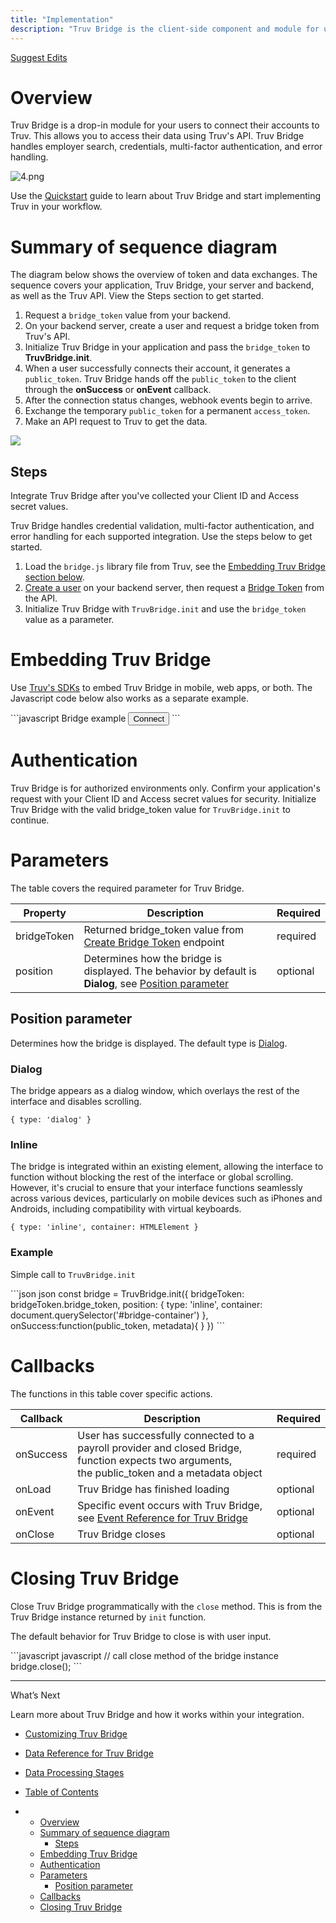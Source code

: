 ```yaml
---
title: "Implementation"
description: "Truv Bridge is the client-side component and module for users to connect accounts."
---
```


[Suggest Edits](/edit/bridge-implementation)

# Overview

Truv Bridge is a drop-in module for your users to connect their accounts to Truv. This allows you to access their data using Truv's API. Truv Bridge handles employer search, credentials, multi-factor authentication, and error handling.

![](/images/docs/fc17d45-4.png "4.png")

Use the [Quickstart](/docs/quickstart-guide) guide to learn about Truv Bridge and start implementing Truv in your workflow.

# Summary of sequence diagram

The diagram below shows the overview of token and data exchanges. The sequence covers your application, Truv Bridge, your server and backend, as well as the Truv API. View the Steps section to get started.

1. Request a `bridge_token` value from your backend.
2. On your backend server, create a user and request a bridge token from Truv's API.
3. Initialize Truv Bridge in your application and pass the `bridge_token` to **TruvBridge.init**.
4. When a user successfully connects their account, it generates a `public_token`. Truv Bridge hands off the `public_token` to the client through the **onSuccess** or **onEvent** callback.
5. After the connection status changes, webhook events begin to arrive.
6. Exchange the temporary `public_token` for a permanent `access_token`.
7. Make an API request to Truv to get the data.

![](/images/docs/1b70a92-Image_103_1.png)

## Steps

Integrate Truv Bridge after you've collected your Client ID and Access secret values.

Truv Bridge handles credential validation, multi-factor authentication, and error handling for each supported integration. Use the steps below to get started.

1. Load the `bridge.js` library file from Truv, see the [Embedding Truv Bridge section below](#embedding-truv-bridge).
2. [Create a user](/reference/users) on your backend server, then request a [Bridge Token](/reference/bridge-token) from the API.
3. Initialize Truv Bridge with `TruvBridge.init` and use the `bridge_token` value as a parameter.

# Embedding Truv Bridge

Use [Truv's SDKs](/docs/bridge-home#libraries) to embed Truv Bridge in mobile, web apps, or both. The Javascript code below also works as a separate example.

<CodeGroup>
  ```javascript Bridge example
  <html>
  <head>
      <!-- Step 1 - add the Bridge library to your app with a script tag -->
      <script src="https://cdn.truv.com/bridge.js"></script>
  </head>
  <body>
  <script>
    // Step 2 - Call your back end to retrieve a bridge_token from truv
    const bridgeToken = <%= Value returned by API call to acquire bridge_token %>

    // Step 3 - Initialize Bridge
    const bridge = TruvBridge.init({
          bridgeToken: bridgeToken.bridge_token,
          onLoad:function(){
            // Optional, called when Bridge loads
            console.log('Bridge loaded')
          },
          onSuccess:function(public_token, metadata){
            console.log('success handler')
            // Send the public_token to your server to exchange for an access_token
            // and retrieve payroll data.
            // The metadata object contains info about the Link.
            console.log("token: ", public_token)
            console.log("metadata: ", metadata)
          },
          onEvent: function(event_type, payload) {
            // all events fire this function. event_type indicates what the event is,
            // payload has additional information depending on the event.
            console.log('event: ', event_type)
            console.log('payload: ', payload)
          },
          onClose:function(){
            // Optional, called when Bridge is closed by the user.
            console.log('Bridge closed')
          }
      })
  </script>
  <!-- Normal page content -->
  <!-- Step 4 - Create a button or action that calls bridge.open() to Bridge -->
  <button type="button" id="button" onclick="bridge.open()">
    Connect
  </button>
  </body>
  </html>
  ```
</CodeGroup>

# Authentication

Truv Bridge is for authorized environments only. Confirm your application's request with your Client ID and Access secret values for security. Initialize Truv Bridge with the valid bridge\_token value for `TruvBridge.init` to continue.

# Parameters

The table covers the required parameter for Truv Bridge.

| Property    | Description                                                                                                                  | Required |
| ----------- | ---------------------------------------------------------------------------------------------------------------------------- | -------- |
| bridgeToken | Returned bridge\_token value from [Create Bridge Token](/reference/users_tokens) endpoint                                    | required |
| position    | Determines how the bridge is displayed. The behavior by default is **Dialog**, see [Position parameter](#position-parameter) | optional |

## Position parameter

Determines how the bridge is displayed. The default type is [Dialog](#dialog).

### Dialog

The bridge appears as a dialog window, which overlays the rest of the interface and disables scrolling.

`{ type: 'dialog' }`

### Inline

The bridge is integrated within an existing element, allowing the interface to function without blocking the rest of the interface or global scrolling. However, it's crucial to ensure that your interface functions seamlessly across various devices, particularly on mobile devices such as iPhones and Androids, including compatibility with virtual keyboards.

`{ type: 'inline', container: HTMLElement }`

### Example

Simple call to `TruvBridge.init`

<CodeGroup>
  ```json json
  const bridge = TruvBridge.init({  
          bridgeToken: bridgeToken.bridge_token,  
          position: {  
            type: 'inline',  
            container: document.querySelector('#bridge-container')  
          },  
          onSuccess:function(public_token, metadata){  
          }  
  })
  ```
</CodeGroup>

# Callbacks

The functions in this table cover specific actions.

| Callback  | Description                                                                                                                                      | Required |
| --------- | ------------------------------------------------------------------------------------------------------------------------------------------------ | -------- |
| onSuccess | User has successfully connected to a payroll provider and closed Bridge, function expects two arguments, the public\_token and a metadata object | required |
| onLoad    | Truv Bridge has finished loading                                                                                                                 | optional |
| onEvent   | Specific event occurs with Truv Bridge, see [Event Reference for Truv Bridge](/docs/event-reference-for-truv-bridge)                             | optional |
| onClose   | Truv Bridge closes                                                                                                                               | optional |

# Closing Truv Bridge

Close Truv Bridge programmatically with the `close` method. This is from the Truv Bridge instance returned by `init` function.

The default behavior for Truv Bridge to close is with user input.

<CodeGroup>
  ```javascript javascript
  // call close method of the bridge instance
  bridge.close();
  ```
</CodeGroup>

***

What’s Next

Learn more about Truv Bridge and how it works within your integration.

* [Customizing Truv Bridge](/docs/customization)
* [Data Reference for Truv Bridge](/docs/data-reference-for-truv-bridge)
* [Data Processing Stages](/docs/data-processing-1)

* [Table of Contents](#)

* * [Overview](#overview)
  * [Summary of sequence diagram](#summary-of-sequence-diagram)
    * [Steps](#steps)
  * [Embedding Truv Bridge](#embedding-truv-bridge)
  * [Authentication](#authentication)
  * [Parameters](#parameters)
    * [Position parameter](#position-parameter)
  * [Callbacks](#callbacks)
  * [Closing Truv Bridge](#closing-truv-bridge)
